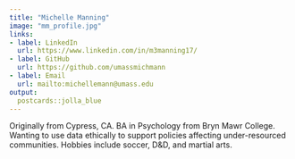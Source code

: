```yaml
---
title: "Michelle Manning"
image: "mm_profile.jpg"
links:
- label: LinkedIn
  url: https://www.linkedin.com/in/m3manning17/
- label: GitHub
  url: https://github.com/umassmichmann
- label: Email
  url: mailto:michellemann@umass.edu
output: 
  postcards::jolla_blue
---
```

 
Originally from Cypress, CA. BA in Psychology from Bryn Mawr College. Wanting to use data ethically to support policies affecting under-resourced communities. Hobbies include soccer, D&D, and martial arts. 
